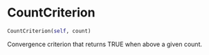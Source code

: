 # CountCriterion { #estimators.CountCriterion }

```python
CountCriterion(self, count)
```

Convergence criterion that returns TRUE when above a given count.